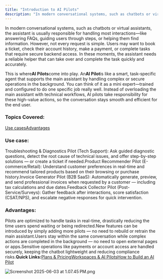 ```yaml
---
title: "Introduction to AI Pilots"
description: "In modern conversational systems, such as chatbots or virtual assistants, the assistant is usually responsible for handling most interactions—like ans..."
---
```


In modern conversational systems, such as chatbots or virtual assistants, the assistant is usually responsible for handling most interactions—like answering FAQs, guiding users through steps, or helping them find information. However, not every request is simple. Users may want to book a ticket, check their account history, make a payment, or complete tasks that require secure backend access. In these moments, the assistant needs a reliable helper that can take over and complete the task quickly and accurately.

This is where**AI Pilots**come into play. An**AI Pilot**is like a smart, task-specific agent that supports the main assistant by handling complex or secure operations in the background. You can think of it as a mini expert—trained and configured to do one specific job really well. Instead of overloading the main assistant with technical workflows, AI pilots take responsibility for these high-value actions, so the conversation stays smooth and efficient for the end user.

### Topics Covered:

[Use cases](https://support.salesmate.io/hc/en-us/articles/45803043910937-Introduction-to-AI-Pilots#h_01JT2ZHDMJ7HPG55VZK66TBF8W)[Advantages](https://support.salesmate.io/hc/en-us/articles/45803043910937-Introduction-to-AI-Pilots#h_01JWRBZA7GMJMFPQ4EC9CWARCA)

### Use case:

Troubleshooting & Diagnostics Pilot (Tech Support): Ask guided diagnostic questions, detect the root cause of technical issues, and offer step-by-step solutions — or create a ticket if needed.Product Recommender Pilot (E-commerce/Retail): Understand customer preferences in real-time and recommend tailored products based on their browsing or purchase history.Invoice Generator Pilot (B2B SaaS): Automatically generate, preview, and send professional invoices when requested by a customer — including tax calculations and due dates.Feedback Collector Pilot (Post-Service/Surveys): Gather feedback after interactions, score satisfaction (CSAT/NPS), and escalate negative responses for quick intervention.

### Advantages:

Pilots are optimized to handle tasks in real-time, drastically reducing the time users spend waiting or being redirected.New features can be introduced by simply adding more pilots — no need to rebuild or retrain the main assistant.Users stay within the same conversation while complex actions are completed in the background — no need to open external pages or apps.Sensitive operations like payments or account access are handled securely, keeping the chatbot lightweight and reducing compliance risks.**Quick Links:**[Plans & Pricing](https://support.salesmate.io/hc/en-us/articles/45878430342937)[Workspaces & AI Pilots](https://support.salesmate.io/hc/en-us/articles/45878593770137)[How to Build an AI Pilot](https://support.salesmate.io/hc/en-us/articles/45878624568857)

![Screenshot 2025-06-03 at 1.07.45 PM.png](./images/Screenshot-2025-06-03-at-1.07.45-PM.png)
